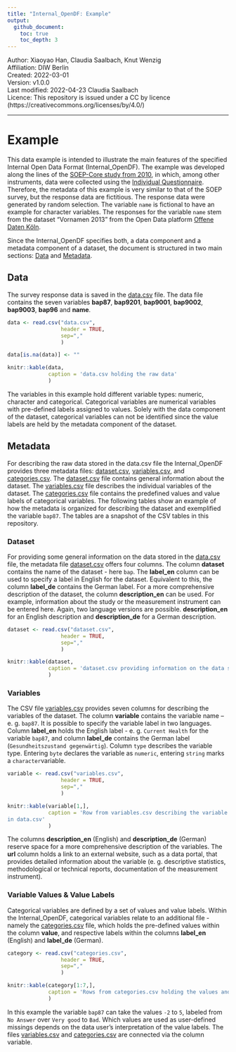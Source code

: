 ```yaml
---
title: "Internal_OpenDF: Example"
output:
  github_document:
    toc: true
    toc_depth: 3
---
```


| Author: Xiaoyao Han, Claudia Saalbach, Knut Wenzig
| Affiliation: DIW Berlin
| Created: 2022-03-01
| Version: v1.0.0
| Last modified: 2022-04-23 Claudia Saalbach
| Licence: This repository is issued under a CC by licence (https://creativecommons.org/licenses/by/4.0/)

---

# Example

This data example is intended to illustrate the main features of the specified Internal Open Data Format (Internal_OpenDF). The example was developed along the lines of the [SOEP-Core study from 2010](https://paneldata.org/soep-core/data/bap/), in which, among other instruments, data were collected using the [Individual Questionnaire](https://paneldata.org/soep-core/inst/soep-core-2010-pe/1). Therefore, the metadata of this example is very similar to that of the SOEP survey, but the response data are fictitious. The response data were generated by random selection. The variable `name` is fictional to have an example for character variables. The responses for the variable `name` stem from the dataset "Vornamen 2013" from the Open Data platform [Offene Daten Köln](https://offenedaten-koeln.de/dataset/vornamen).

Since the Internal_OpenDF specifies both, a data component and a metadata component of a dataset, the document is structured in two main sections: [Data](#data) and [Metadata](#metadata).

## Data

The survey response data is saved in the [data.csv](data.csv) file. The data file contains the seven variables **bap87**, **bap9201**, **bap9001**, **bap9002**, **bap9003**, **bap96** and **name**.

```r
data <- read.csv("data.csv",
                 header = TRUE,
                 sep=","
                 )

data[is.na(data)] <- ""

knitr::kable(data,
             caption = 'data.csv holding the raw data'
             )
```

The variables in this example hold different variable types: numeric, character and categorical. Categorical variables are numerical variables with pre-defined labels assigned to values. Solely with the data component of the dataset, categorical variables can not be identified since the value labels are held by the metadata component of the dataset.


<!-- --------------------------------------------------------------------- -->
<!-- --------------------------------------------------------------------- -->
<!-- --------------------------------------------------------------------- -->


## Metadata

For describing the raw data stored in the data.csv file the Internal_OpenDF provides three metadata files: [dataset.csv](dataset.csv), [variables.csv](variables.csv), and [categories.csv](categories.csv). The [dataset.csv](dataset.csv) file
contains general information about the dataset. The [variables.csv](variables.csv) file describes the individual variables of the dataset. The [categories.csv](categories.csv) file contains the predefined values and value labels of categorical variables. The following tables show an example of how the metadata is organized for describing the dataset and exemplified the variable `bap87`. The tables are a snapshot of the CSV tables in this repository.

### Dataset

For providing some general information on the data stored in the [data.csv](data.csv) file, the metadata file [dataset.csv](dataset.csv) offers four columns. The column **dataset** contains the name of the dataset - here `bap`. The **label\_en** column can be used to specify a label in English for the dataset. Equivalent to this, the column **label\_de** contains the German label. For a more comprehensive description of the dataset, the column **description\_en** can be used. For example, information about the study or the measurement instrument can be
entered here. Again, two language versions are possible. **description\_en** for an English description and **description\_de** for a German description.

```r
dataset <- read.csv("dataset.csv",
                 header = TRUE,
                 sep=","
                 )

knitr::kable(dataset,
             caption = 'dataset.csv providing information on the data set'
             )
```

### Variables

The CSV file [variables.csv](variables.csv) provides seven columns for describing the variables of the dataset. The column **variable** contains the variable name – e. g. `bap87`. It is possible to specify the variable label in two languages. Column **label\_en** holds the English label - e. g. `Current Health` for the variable `bap87`, and
column **label\_de** contains the German label (`Gesundheitszustand gegenwärtig`). Column `type` describes the variable type. Entering `byte` declares the variable as `numeric`, entering `string` marks a `character`variable.

```r
variable <- read.csv("variables.csv",
                 header = TRUE,
                 sep=","
                 )

knitr::kable(variable[1,],
             caption = 'Row from variables.csv describing the variable bap87 stored
in data.csv'
             )
```

The columns **description\_en** (English) and **description\_de** (German) reserve space for a more comprehensive description of the variables. The **url** column holds a link to an external website, such as a data portal, that provides detailed information about the variable (e. g. descriptive statistics, methodological or technical reports, documentation of the measurement instrument).

### Variable Values & Value Labels

Categorical variables are defined by a set of values and value labels. Within the Internal_OpenDF, categorical variables relate to an additional file - namely the [categories.csv](categories.csv) file, which holds the pre-defined values within the column **value**, and respective labels within the columns **label\_en** (English) and **label\_de** (German).

```r
category <- read.csv("categories.csv",
                 header = TRUE,
                 sep=","
                 )

knitr::kable(category[1:7,],
             caption = 'Rows from categories.csv holding the values and value labels of the variable bap87 stored in data.csv'
             )
```

In this example the variable `bap87` can take the values  `-2` to `5`, labeled from `No Answer` over `Very good` to `Bad`. Which values are used as user-defined missings depends on the data user's interpretation of the value labels. The files [variables.csv](variables.csv) and [categories.csv](categories.csv) are connected via the column variable.


